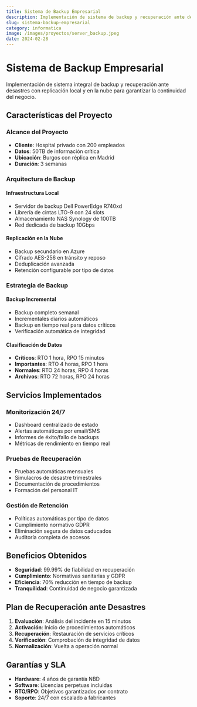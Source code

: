 ```yaml
---
title: Sistema de Backup Empresarial
description: Implementación de sistema de backup y recuperación ante desastres con replicación local y en la nube.
slug: sistema-backup-empresarial
category: informatica
image: /images/proyectos/server_backup.jpeg
date: 2024-02-28
---
```


# Sistema de Backup Empresarial

Implementación de sistema integral de backup y recuperación ante desastres con replicación local y en la nube para garantizar la continuidad del negocio.

## Características del Proyecto

### Alcance del Proyecto
- **Cliente**: Hospital privado con 200 empleados
- **Datos**: 50TB de información crítica
- **Ubicación**: Burgos con réplica en Madrid
- **Duración**: 3 semanas

### Arquitectura de Backup

#### Infraestructura Local
- Servidor de backup Dell PowerEdge R740xd
- Librería de cintas LTO-9 con 24 slots
- Almacenamiento NAS Synology de 100TB
- Red dedicada de backup 10Gbps

#### Replicación en la Nube
- Backup secundario en Azure
- Cifrado AES-256 en tránsito y reposo
- Deduplicación avanzada
- Retención configurable por tipo de datos

### Estrategia de Backup

#### Backup Incremental
- Backup completo semanal
- Incrementales diarios automáticos
- Backup en tiempo real para datos críticos
- Verificación automática de integridad

#### Clasificación de Datos
- **Críticos**: RTO 1 hora, RPO 15 minutos
- **Importantes**: RTO 4 horas, RPO 1 hora
- **Normales**: RTO 24 horas, RPO 4 horas
- **Archivos**: RTO 72 horas, RPO 24 horas

## Servicios Implementados

### Monitorización 24/7
- Dashboard centralizado de estado
- Alertas automáticas por email/SMS
- Informes de éxito/fallo de backups
- Métricas de rendimiento en tiempo real

### Pruebas de Recuperación
- Pruebas automáticas mensuales
- Simulacros de desastre trimestrales
- Documentación de procedimientos
- Formación del personal IT

### Gestión de Retención
- Políticas automáticas por tipo de datos
- Cumplimiento normativo GDPR
- Eliminación segura de datos caducados
- Auditoría completa de accesos

## Beneficios Obtenidos

- **Seguridad**: 99.99% de fiabilidad en recuperación
- **Cumplimiento**: Normativas sanitarias y GDPR
- **Eficiencia**: 70% reducción en tiempo de backup
- **Tranquilidad**: Continuidad de negocio garantizada

## Plan de Recuperación ante Desastres

1. **Evaluación**: Análisis del incidente en 15 minutos
2. **Activación**: Inicio de procedimientos automáticos
3. **Recuperación**: Restauración de servicios críticos
4. **Verificación**: Comprobación de integridad de datos
5. **Normalización**: Vuelta a operación normal

## Garantías y SLA

- **Hardware**: 4 años de garantía NBD
- **Software**: Licencias perpetuas incluidas
- **RTO/RPO**: Objetivos garantizados por contrato
- **Soporte**: 24/7 con escalado a fabricantes
